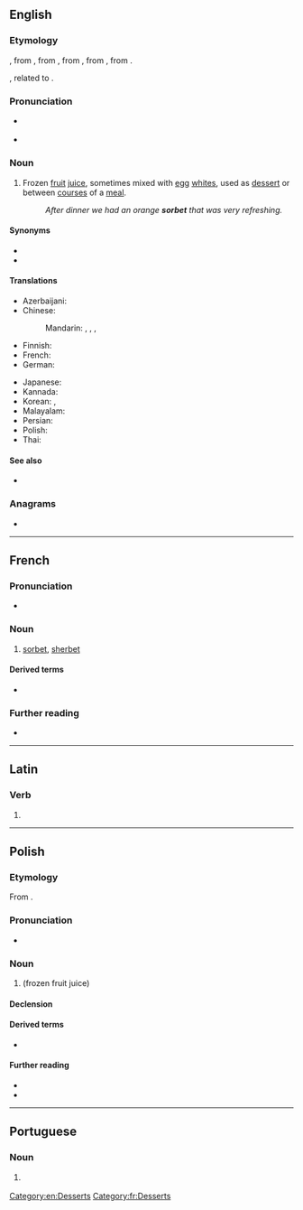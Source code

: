 {{also|Sorbet|sörbet}}
==English==

===Etymology===
{{bor|en|fr|sorbet}}, from {{der|en|frm|}}, from {{der|en|roa-oit|sorbetto}}, from {{der|en|ota|شربت|tr=şerbet}}, from {{der|en|fa|شربت|tr=šarbat}}, from {{der|en|ar|شَرْبَة||drink}}.

{{doublet|en|sherbet|sharbat}}, related to {{m|en|syrup}}.

===Pronunciation===
* {{a|Canada|GenAm}} {{IPA|en|/sɔɹˈbeɪ/}}
* {{a|RP}} {{IPA|en|/ˈsɔːbeɪ/}}

===Noun===
{{en-noun|~}}

# Frozen [[fruit]] [[juice]], sometimes mixed with [[egg]] [[whites]], used as [[dessert]] or between [[courses]] of a [[meal]].
#: ''After dinner we had an orange '''sorbet''' that was very refreshing.''

====Synonyms====
* {{l|en|ice}}
* {{l|en|Italian ice}}

====Translations====
{{trans-top|frozen fruit juice}}
* Azerbaijani: {{t+|az|şərbət}}
* Chinese:
*: Mandarin: {{t|cmn|雪葩|tr=xuěpā}}, {{t|cmn|雪芭|tr=xuěbā}}, {{t|cmn|雪寶}}, {{t|cmn|雪宝|tr=xuěbǎo}}
* Finnish: {{t|fi|sorbetti}} 
* French: {{t+|fr|sorbet|m}}
* German: {{t+|de|Sorbet|n}}
{{trans-mid}} 
* Japanese: {{t+|ja|シャーベット|tr=shābetto}} 
* Kannada: {{t|kn|ಸಾರ್ಬೆ}}
* Korean: {{t+|ko|셔벗}}, {{t|ko|소르베}}
* Malayalam: {{t|ml|സോർബെറ്റ്}}
* Persian: {{t+|fa|سربی}}
* Polish: {{t+|pl|sorbet|m}}
* Thai: {{t|th|ซอร์เบ}}
{{trans-bottom}}

====See also====
* {{l|fi|sherbet}}

===Anagrams===
* {{anagrams|en|a=beorst|Boster|Stober|Tobers|besort|borest|strobe|tobers}}

[[Category:en:Desserts]]

----

==French==

===Pronunciation===
* {{fr-IPA}}

===Noun===
{{fr-noun|m}}

# [[sorbet#English|sorbet]], [[sherbet]]

====Derived terms====
* {{l|fr|sorbetière}}

===Further reading===
* {{R:TLFi}}

[[Category:fr:Desserts]]

----

==Latin==

===Verb===
{{la-verb-form|sorbet}}

# {{inflection of|la|sorbeō||3|s|pres|actv|indc}}

----

==Polish==
{{wp|lang=pl}}

===Etymology===
From {{bor|pl|fr|sorbet}}.

===Pronunciation===
* {{pl-IPA-auto}}

===Noun===
{{pl-noun|m-in}}

# {{l|en|[[sorbet]], [[sherbet]]}} (frozen fruit juice)

====Declension====
{{pl-decl-noun-m-in}}

====Derived terms====
* {{q|adjective}} {{l|pl|sorbetowy}}

====Further reading====
* {{R:pl:WSJP}}
* {{R:PWN}}

{{c|pl|Desserts}}

----

==Portuguese==

===Noun===
{{pt-noun|m|-}}

# {{l|en|sorbet}} {{gloss|frozen fruit juice}}

{{topics|pt|Desserts}}